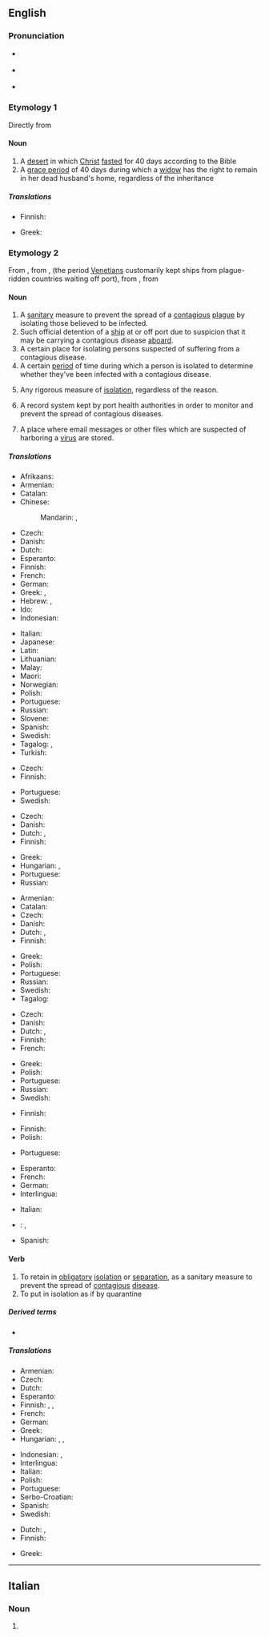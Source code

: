 ==English==
{{was wotd|2009|April|21}}

===Pronunciation===
* {{a|UK}} {{IPA|/ˈkwɒɹ.ən.tiːn/|/ˈkwɒɹ.ən.taɪn/|lang=en}}
* {{a|US}} {{IPA|/ˈkwɑɹ.ən.tin/|/ˈkwɔɹ.ən.tin/|lang=en}}
* {{audio|en-us-quarantine.ogg|Audio (US)|lang=en}}

===Etymology 1===
Directly from {{etyl|la|en}} {{m|la|quadraginta||forty}}

====Noun====
{{en-noun}}

# A [[desert]] in which [[Christ]] [[fast]]ed for 40 days according to the Bible
# A [[grace period]] of 40 days during which a [[widow]] has the right to remain in her dead husband's home, regardless of the inheritance

=====Translations=====
{{trans-top|desert in which Christ fasted}}
* Finnish: {{t+|fi|erämaa}}
{{trans-mid}}
* Greek: {{t+|el|έρημος|f}}
{{trans-bottom}}

===Etymology 2===
From {{etyl|it|en}} {{m|it|quarantina||forty}}, from {{m|it|quarantina giorni||forty days}}, (the period [[Venetian]]s customarily kept ships from plague-ridden countries waiting off port), from {{m|it|quaranta||forty}}, from {{etyl|la|en}} {{m|la|quadraginta||forty}}
{{wikipedia}}

====Noun====
{{en-noun|~}}

# A [[sanitary]] measure to prevent the spread of a [[contagious]] [[plague]] by isolating those believed to be infected.
# Such official detention of a [[ship]] at or off port due to suspicion that it may be carrying a contagious disease [[aboard]].
# A certain place for isolating persons suspected of suffering from a contagious disease.
# A certain [[period]] of time during which a person is isolated to determine whether they've been infected with a contagious disease.
# {{lb|en|by extension}} Any rigorous measure of [[isolation]], regardless of the reason.
# A record system kept by port health authorities in order to monitor and prevent the spread of contagious diseases.
# {{lb|en|computing}} A place where email messages or other files which are suspected of harboring a [[virus]] are stored.

=====Translations=====
{{trans-top|sanitary measure isolating infected people}}
* Afrikaans: {{t+|af|kwarantyn}}
* Armenian: {{t+|hy|կարանտին}}
* Catalan: {{t+|ca|quarantena|f}}
* Chinese:
*: Mandarin: {{t+|cmn|隔離|sc=Hani}}, {{t+|cmn|隔离|tr=gélí|sc=Hani}}
* Czech: {{t+|cs|karanténa|f}}
* Danish: {{t|da|karantæne|c}}
* Dutch: {{t+|nl|quarantaine|f}}
* Esperanto: {{t|eo|kvaranteno}}
* Finnish: {{t+|fi|karanteeni}}
* French: {{t+|fr|quarantaine|f}}
* German: {{t+|de|Quarantäne|f}}
* Greek: {{t+|el|απομόνωση|f}}, {{t+|el|καραντίνα|f}}
* Hebrew: {{t|he|הֶסְגֵּר|m|tr=hesger}}, {{t|he|קָרַנְטִינָה|f|tr=qarantina}}
* Ido: {{t+|io|quaranteno}}
* Indonesian: {{t+|id|karantina}}
{{trans-mid}}
* Italian: {{t+|it|quarantena}}
* Japanese: {{t+|ja|検疫|tr=けんえき, ken'eki}}
* Latin: {{t|la|quarantanna|f}}
* Lithuanian: {{t|lt|karantinas|m}}
* Malay: {{t|ms|kuarantin}}
* Maori: {{t|mi|taratahi}}
* Norwegian: {{t|no|karantene}}
* Polish: {{t+|pl|kwarantanna|f}}
* Portuguese: {{t+|pt|quarentena|f}}
* Russian: {{t+|ru|каранти́н|m}}
* Slovene: {{t|sl|karantena|f}}
* Spanish: {{t+|es|cuarentena}}
* Swedish: {{t+|sv|karantän|c}}
* Tagalog: {{t|tl|kuwarentenas}}, {{t|tl|pahiwalay}}
* Turkish: {{t+|tr|karantina}}
{{trans-bottom}}

{{trans-top|detention of ship}}
* Czech: {{t+|cs|karanténa|f}}
* Finnish: {{t+|fi|karanteeni}}
{{trans-mid}}
* Portuguese: {{t+|pt|quarentena|f}}
* Swedish: {{t+|sv|karantän}}
{{trans-bottom}}

{{trans-top|place for isolating persons}}
* Czech: {{t+|cs|karanténa|f}}
* Danish: {{t|da|karantæne|c}}
* Dutch: {{t+|nl|quarantaine|f}}, {{qualifier|if a port}} {{t|nl|quarantainehaven}}
* Finnish: {{t+|fi|karanteeni}}
{{trans-mid}}
* Greek: {{t+|el|λοιμοκαθαρτήριο|n}}
* Hungarian: {{t+|hu|karantén}}, {{t+|hu|vesztegzár}}
* Portuguese: {{t+|pt|quarentena|f}}
* Russian: {{t+|ru|изоля́тор|m}}
{{trans-bottom}}

{{trans-top|period of isolation}}
* Armenian: {{t+|hy|կարանտին}}
* Catalan: {{t+|ca|quarantena|f}}
* Czech: {{t+|cs|karanténa|f}}
* Danish: {{t|da|karantæne|c}}
* Dutch: {{t+|nl|quarantaine|f}}, {{t|nl|quarantaineperiode|f}}
* Finnish: {{t+|fi|karanteeni}}
{{trans-mid}}
* Greek: {{t+|el|καραντίνα|f}}
* Polish: {{t+|pl|kwarantanna|f}}
* Portuguese: {{t+|pt|quarentena|f}}
* Russian: {{t+|ru|каранти́н|m}}
* Swedish: {{t+|sv|karantän}}
* Tagalog: {{t|tl|pahiwalay}}
{{trans-bottom}}

{{trans-top|any rigorous measure of isolation}}
* Czech: {{t+|cs|karanténa|f}}
* Danish: {{t|da|karantæne|c}}
* Dutch: {{t+|nl|quarantaine|f}}, {{t+|nl|afzondering|f}}
* Finnish: {{t+|fi|karanteeni}}
* French: {{t+|fr|quarantaine|f}}
{{trans-mid}}
* Greek: {{t+|el|απομόνωση|f}}
* Polish: {{t+|pl|kwarantanna|f}}
* Portuguese: {{t+|pt|quarentena|f}}
* Russian: {{t+|ru|каранти́н|m}}
* Swedish: {{t+|sv|karantän}}
{{trans-bottom}}

{{trans-top|record system}}
* Finnish: {{t+|fi|karanteeni}}
{{trans-mid}}
{{trans-bottom}}

{{trans-top|storage for suspected files}}
* Finnish: {{t+|fi|karanteeni}}
* Polish: {{t+|pl|kwarantanna|f}}
{{trans-mid}}
* Portuguese: {{t+|pt|quarentena|f}}
{{trans-bottom}}

{{checktrans-top}}
* Esperanto: {{t-check|eo|kvaranteno}}
* French: {{t+check|fr|quarantaine|f}}
* German: {{t+check|de|Quarantäne|f}}
* Interlingua: {{t-check|ia|quarantena}}
{{trans-mid}}
* Italian: {{qualifier|all senses}} {{t+check|it|quarantena|f}}
* {{ttbc|cmn}}: {{t+|cmn|檢疫|sc=Hani}}, {{t+|cmn|检疫|tr=jiǎnyì|sc=Hani}}
* Spanish: {{t+check|es|cuarentena|f}}
{{trans-bottom}}

====Verb====
{{en-verb|quarantin}}

# To retain in [[obligatory]] [[isolation]] or [[separation]], as a sanitary measure to prevent the spread of [[contagious]] [[disease]].
# To put in isolation as if by quarantine

=====Derived terms=====
* {{l|en|quarantinable}}

=====Translations=====
{{trans-top|to retain in obligatory isolation or separation as a sanitary prevention}}
* Armenian: {{t|hy|կարանտինի ենթարկել}}
* Czech: {{t|cs|[[dát]] [[do]] [[karanténa|karantény]]}}
* Dutch: {{t-check|nl|in [[quarantaine]] [[plaatsen]]/[[zetten]]}}<!-- split? -->
* Esperanto: {{t|eo|kvaranteni}}
* Finnish: {{t|fi|[[panna]] [[karanteeniin]]}}, {{t|fi|[[asettaa]] karanteeniin}}, {{t+|fi|eristää}}
* French: {{t-check|fr|[[mettre]] en [[quarantaine]]}} <!-- was "[[mettre]] en [[quarantaine]]" - assumed sum-of-parts; if an idiom, remove the wikilinks to the individual words. see [[User:Kephir/gadgets/xte#Translation_fixing]] -->
* German: {{t-check|de|[[unter]] [[Quarantäne]] [[stellen]]}} <!-- was "[[unter]] [[Quarantäne]] [[stellen]]" - assumed sum-of-parts; if an idiom, remove the wikilinks to the individual words. see [[User:Kephir/gadgets/xte#Translation_fixing]] -->
* Greek: {{t+|el|απομονώνω}}
* Hungarian: {{t+|hu|elkülönít}}, {{t|hu|karanténba helyez}}, {{t|hu|karanténba zár}}
{{trans-mid}}
* Indonesian: {{t+|id|mengarantina}}, {{t+|id|mengarantinakan}}
* Interlingua: {{t|ia|quarantenar}}
* Italian: {{t-check|it|[[mettere]] in [[quarantena]]}} <!-- was "[[mettere]] in [[quarantena]]" - assumed sum-of-parts; if an idiom, remove the wikilinks to the individual words. see [[User:Kephir/gadgets/xte#Translation_fixing]] -->
* Polish: {{t|pl|poddać kwarantannie|pf}}
* Portuguese: {{t+|pt|quarentenar}}
* Serbo-Croatian: {{t|sh|staviti u karantenu}}
* Spanish: {{t|es|cuarentenar}}
* Swedish: {{t-check|sv|[[sätta]] i [[karantän]]}} {{attention|sv|2=was "[[sätta]] i [[karantän]]" - assumed sum-of-parts; if an idiom, remove the wikilinks to the individual words. see [[User:Kephir/gadgets/xte#Translation_fixing]]}}
{{trans-bottom}}

{{trans-top|put in isolation as if by quarantine}}
* Dutch: {{t+|nl|afzonderen}}, {{t+|nl|isoleren}}
* Finnish: {{t+|fi|eristää}}
{{trans-mid}}
* Greek: {{t|el|βάζω σε καραντίνα}}
{{trans-bottom}}

----

==Italian==

===Noun===
{{head|it|noun plural form|g=f}}

# {{plural of|quarantina|lang=it}}